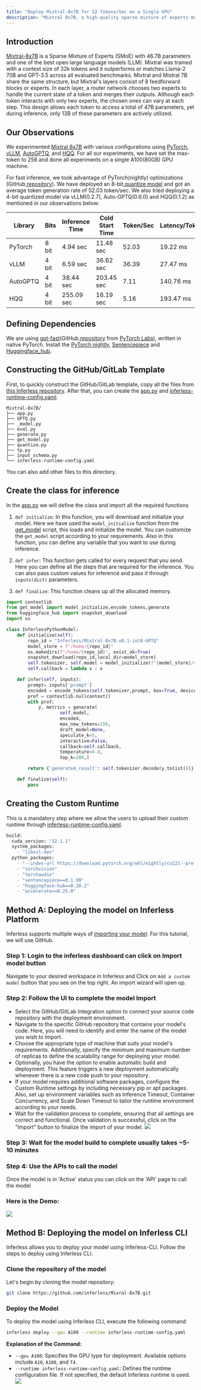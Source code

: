 ```yaml
---
title: "Deploy Mixtral-8x7B for 52 Tokens/Sec on a Single GPU"
description: "Mixtral 8x7B, a high-quality sparse mixture of experts model (SMoE) with open weights. Licensed under Apache 2.0. Mixtral outperforms Llama 2 70B on most benchmarks with 6x faster inference"
---
```


## Introduction

[Mixtral-8x7B](https://huggingface.co/mistralai/Mixtral-8x7B-v0.1) is a Sparse Mixture of Experts (SMoE) with 46.7B parameters and one of the best open large language models (LLM). Mixtral was trained with a context size of 32k tokens and it outperforms or matches Llama-2 70B and GPT-3.5 across all evaluated benchmarks. Mixtral and Mistral 7B share the same structure, but Mixtral's layers consist of 8 feedforward blocks or experts. In each layer, a router network chooses two experts to handle the current state of a token and merges their outputs. Although each token interacts with only two experts, the chosen ones can vary at each step. This design allows each token to access a total of 47B parameters, yet during inference, only 13B of these parameters are actively utilized.

## Our Observations

We experimented [Mixtral 8x7B](https://huggingface.co/mistralai/Mixtral-8x7B-v0.1) with various configurations using [PyTorch](https://github.com/pytorch-labs/gpt-fast), [vLLM](https://github.com/vllm-project/vllm), [AutoGPTQ](https://github.com/PanQiWei/AutoGPTQ), and [HQQ](https://github.com/mobiusml/hqq). For all our experiments, we have set the max-token to 256 and done all experiments on a single A100(80GB) GPU machine.

For fast inference, we took advantage of PyTorch(nightly) optimizations (GitHub[ repository](https://github.com/pytorch-labs/gpt-fast)). We have deployed an 8-bit[ quantize model](https://huggingface.co/Inferless/Mixtral-8x7B-v0.1-int8-GPTQ) and got an average token generation rate of 52.03 token/sec. We also tried deploying a 4-bit quantized model via vLLM(0.2.7), Auto-GPTQ(0.6.0) and HQQ(0.1.2) as mentioned in our observations below: 

| Library  | Bits  | Inference Time | Cold Start Time | Token/Sec | Latency/Token | VRAM Required |
| -------- | ----- | -------------- | --------------- | --------- | ------------- | ------------- |
| PyTorch  | 8 bit | 4.94 sec       | 11.48 sec       | 52.03     | 19.22 ms      | 43.78 GB      |
| vLLM     | 4 bit | 6.59 sec       | 36.62 sec       | 36.39     | 27.47 ms      | 65.66 GB      |
| AutoGPTQ | 4 bit | 38.44 sec      | 203.45 sec      | 7.11      | 140.76 ms     | 22.68 GB      |
| HQQ      | 4 bit | 255.09 sec     | 16.19 sec       | 5.16      | 193.47 ms     | 24.70 GB      |

## Defining Dependencies

We are using [gpt-fast](https://github.com/pytorch-labs/gpt-fast)(GitHub[ repository](https://github.com/pytorch-labs/gpt-fast) from [PyTorch Labs](https://github.com/pytorch-labs)), written in native PyTorch. Install the [PyTorch nightly](https://pytorch.org/get-started/locally/), [Sentencepiece](https://pypi.org/project/sentencepiece/) and [Huggingface\_hub](https://pypi.org/project/huggingface-hub/).


## Constructing the GitHub/GitLab Template

First, to quickly construct the GitHub/GitLab template, copy all the files from [this Inferless repository](https://github.com/rbgo404/mixtral-fast). After that, you can create the [app.py](https://github.com/inferless/Mixral-8x7B/blob/main/app.py) and [inferless-runtime-config.yaml](https://github.com/inferless/Mixral-8x7B/blob/main/inferless-runtime-config.yaml).

```
Mixtral-8x7B/
├── app.py
├── GPTQ.py
├── _model.py
├── eval.py
├── generate.py
├── get_model.py
├── quantize.py
├── tp.py
├── input_schema.py
└── inferless-runtime-config.yaml
```

You can also add other files to this directory.

## Create the class for inference

In the [app.py](https://github.com/inferless/Mixral-8x7B/blob/main/app.py) we will define the class and import all the required functions

1.  `def initialize`: In this function, you will download and initialize your model. Here we have used the `model_initialize` function from the [get\_model](https://github.com/inferless/Mixral-8x7B/blob/main/get%5Fmodel.py) script, this loads and initialize the model. You can customize the `get_model` script according to your requirements. Also in this function, you can define any variable that you want to use during inference.

2.  `def infer`: This function gets called for every request that you send. Here you can define all the steps that are required for the inference. You can also pass custom values for inference and pass it through `inputs(dict)` parameters.

3.  `def finalize`: This function cleans up all the allocated memory.

```python
import contextlib
from get_model import model_initialize,encode_tokens,generate
from huggingface_hub import snapshot_download
import os

class InferlessPythonModel:
    def initialize(self):
        repo_id = "Inferless/Mixtral-8x7B-v0.1-int8-GPTQ"
        model_store = f"/home/{repo_id}"
        os.makedirs(f"/home/{repo_id}", exist_ok=True)
        snapshot_download(repo_id,local_dir=model_store)
        self.tokenizer, self.model = model_initialize(f"{model_store}/model_int8.pth")
        self.callback = lambda x : x

    def infer(self, inputs):
        prompt= inputs['prompt']
        encoded = encode_tokens(self.tokenizer,prompt, bos=True, device="cuda")
        prof = contextlib.nullcontext()
        with prof:
            y, metrics = generate(
                    self.model,
                    encoded,
                    max_new_tokens=256,
                    draft_model=None,
                    speculate_k=5,
                    interactive=False,
                    callback=self.callback,
                    temperature=0.8,
                    top_k=200,)

        return {'generated_result': self.tokenizer.decode(y.tolist())}

    def finalize(self):
        pass
```

## Creating the Custom Runtime

This is a mandatory step where we allow the users to upload their custom runtime through [inferless-runtime-config.yaml](https://github.com/inferless/Mixral-8x7B/blob/main/inferless-runtime-config.yaml).

```python
build:
  cuda_version: "12.1.1"
  system_packages:
    - "libssl-dev"
  python_packages:
    - "--index-url https://download.pytorch.org/whl/nightly/cu121--pre torch"
    - "torchvision"
    - "torchaudio"
    - "sentencepiece==0.1.99"
    - "huggingface-hub==0.20.2"
    - "accelerate==0.25.0"
```

##  Method A: Deploying the model on Inferless Platform 
Inferless supports multiple ways of [importing your model](https://docs.inferless.com/model-import/file-structure-req/file-structure-requirements). For this tutorial, we will use GitHub.
### Step 1: Login to the inferless dashboard can click on Import model button
Navigate to your desired workspace in Inferless and Click on `Add a custom model` button that you see on the top right. An import wizard will open up.

### Step 2: Follow the UI to complete the model  Import
- Select the GitHub/GitLab Integration option to connect your source code repository with the deployment environment.
- Navigate to the specific GitHub repository that contains your model's code. Here, you will need to identify and enter the name of the model you wish to import.
- Choose the appropriate type of machine that suits your model's requirements. Additionally, specify the minimum and maximum number of replicas to define the scalability range for deploying your model.
- Optionally, you have the option to enable automatic build and deployment. This feature triggers a new deployment automatically whenever there is a new code push to your repository.
- If your model requires additional software packages, configure the Custom Runtime settings by including necessary pip or apt packages. Also, set up environment variables such as  Inference Timeout, Container Concurrency, and Scale Down Timeout to tailor the runtime environment according to your needs.
- Wait for the validation process to complete, ensuring that all settings are correct and functional. Once validation is successful, click on the "Import" button to finalize the import of your model.
![](/images/import.jpg)

### Step 3: Wait for the model build to complete usually takes ~5-10 minutes

### Step 4: Use the APIs to call the model
Once the model is in 'Active' status you can click on the 'API' page to call the model

### Here is the Demo:

![](/gif/gif13.gif)

 

## Method B: Deploying the model on Inferless CLI

Inferless allows you to deploy your model using Inferless-CLI. Follow the steps to deploy using Inferless CLI.

### Clone the repository of the model
Let's begin by cloning the model repository:
```bash
git clone https://github.com/inferless/Mixral-8x7B.git
```

### Deploy the Model
To deploy the model using Inferless CLI, execute the following command:
```bash
inferless deploy --gpu A100 --runtime inferless-runtime-config.yaml
```

**Explanation of the Command:**

- `--gpu A100`: Specifies the GPU type for deployment. Available options include `A10`, `A100`, and `T4`.
- `--runtime inferless-runtime-config.yaml`: Defines the runtime configuration file. If not specified, the default Inferless runtime is used.
![](/images/cli-image.png)